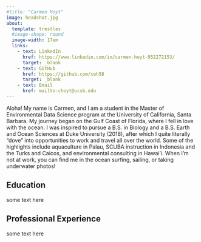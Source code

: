 ```yaml
---
#title: "Carmen Hoyt"
image: headshot.jpg
about: 
  template: trestles
  #image-shape: round
  image-width: 17em
  links: 
    - text: LinkedIn
      href: https://www.linkedin.com/in/carmen-hoyt-952272153/
      target: _blank
    - text: GitHub
      href: https://github.com/ceh58
      target: _blank
    - text: Email
      href: mailto:choyt@ucsb.edu
---
```


Aloha! My name is Carmen, and I am a student in the Master of Environmental Data Science program at the University of California, Santa Barbara. My journey began on the Gulf Coast of Florida, where I fell in love with the ocean. I was inspired to pursue a B.S. in Biology and a B.S. Earth and Ocean Sciences at Duke University (2018), after which I quite literally “dove” into opportunities to work and travel all over the world. Some of the highlights include aquaculture in Palau, SCUBA instruction in Indonesia and the Turks and Caicos, and environmental consulting in Hawai'i. When I’m not at work, you can find me in the ocean surfing, sailing, or taking underwater photos!

## Education

some text here

## Professional Experience

some text here